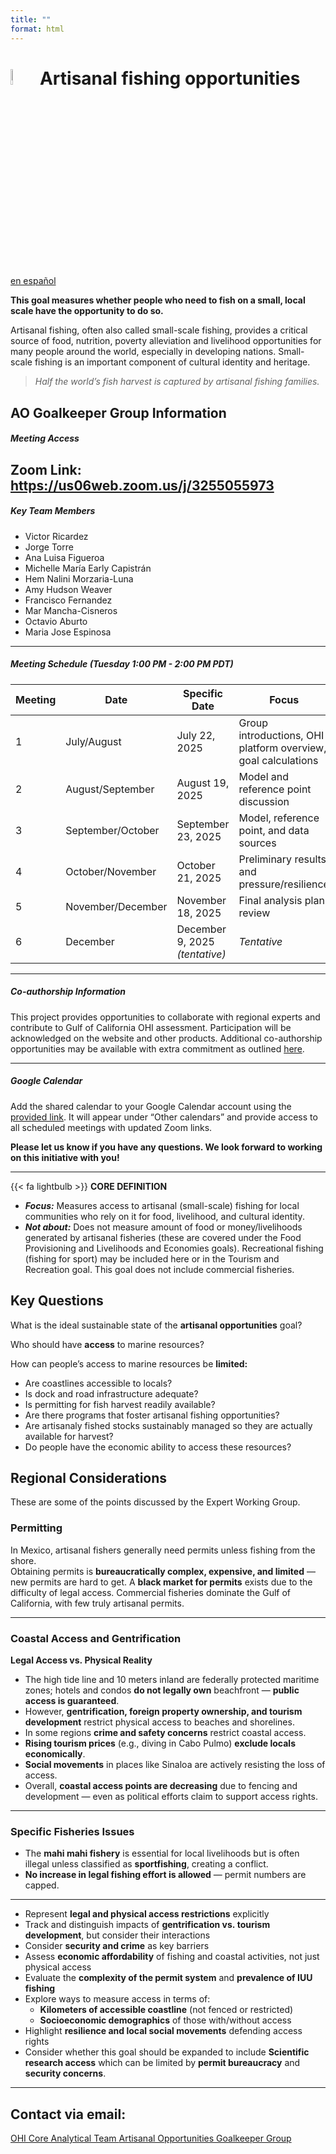 ```yaml
---
title: ""
format: html
---
```


# ![](figs/artisanal-fishing-opportunities.svg){width=8% height=8% color="red"} Artisanal fishing opportunities 

<div class="button-container">
  <a href="https://ohi-goc.github.io/OHI_GOC/chapters/ao_spanish.html" class="custom-button">
    <i class="fas fa-globe"></i> en español
  </a>
</div>

**This goal measures whether people who need to fish on a small, local scale have the opportunity to do so.**

Artisanal fishing, often also called small-scale fishing, provides a critical source of food, nutrition, poverty alleviation and livelihood opportunities for many people around the world, especially in developing nations. Small-scale fishing is an important component of cultural identity and heritage.

> _Half the world’s fish harvest is captured by artisanal fishing families._

::: {.callout-note collapse="true"}

## AO Goalkeeper Group Information

##### **Meeting Access**

**Zoom Link:** <https://us06web.zoom.us/j/3255055973>
---

##### **Key Team Members**
- Victor Ricardez
- Jorge Torre
- Ana Luisa Figueroa
- Michelle María Early Capistrán
- Hem Nalini Morzaria-Luna
- Amy Hudson Weaver
- Francisco Fernandez
- Mar Mancha-Cisneros
- Octavio Aburto
- Maria Jose Espinosa

---

##### **Meeting Schedule _(Tuesday 1:00 PM - 2:00 PM PDT)_**

| Meeting | Date | Specific Date | Focus |
|---------|------|---------------|-------|
| 1 | July/August | July 22, 2025 | Group introductions, OHI platform overview, goal calculations |
| 2 | August/September | August 19, 2025 | Model and reference point discussion |
| 3 | September/October | September 23, 2025 | Model, reference point, and data sources |
| 4 | October/November | October 21, 2025 | Preliminary results and pressure/resilience |
| 5 | November/December | November 18, 2025 | Final analysis plan review |
| 6 | December | December 9, 2025 *(tentative)* | *Tentative* |

---

##### **Co-authorship Information**

This project provides opportunities to collaborate with regional experts and contribute to Gulf of California OHI assessment. Participation will be acknowledged on the website and other products. Additional co-authorship opportunities may be available with extra commitment as outlined [here](https://docs.google.com/document/d/16jwVGjbQpF_6B6sbkhb4xO00WAXdDiESBXu-n2a7D1k/edit?tab=t.0).

---

##### **Google Calendar**

Add the shared calendar to your Google Calendar account using the [provided link](https://calendar.google.com/calendar/u/0?cid=Y184ZmIyNzhjNmQwM2E5MGFjZDJjYWE0MDdhOTcyY2ZlMjcxYTQwNzA3Mjc0MDFiNzM0NzRkNjdjNGM0NDE0ZjQyQGdyb3VwLmNhbGVuZGFyLmdvb2dsZS5jb20). It will appear under "Other calendars" and provide access to all scheduled meetings with updated Zoom links.

**Please let us know if you have any questions. We look forward to working on this initiative with you!**

:::

---

::: {.custom-box}

{{< fa lightbulb >}} **CORE DEFINITION**

- **_Focus:_** Measures access to artisanal (small-scale) fishing for local communities who rely on it for food, livelihood, and cultural identity.  
- **_Not about:_** Does not measure amount of food or money/livelihoods generated by artisanal fisheries (these are covered under the Food Provisioning and Livelihoods and Economies goals). Recreational fishing (fishing for sport) may be included here or in the Tourism and Recreation goal. This goal does not include commercial fisheries.   

:::


## Key Questions

What is the ideal sustainable state of the **artisanal opportunities** goal? 

Who should have **access** to marine resources? 

How can people's access to marine resources be **limited:**

  - Are coastlines accessible to locals? 
  - Is dock and road infrastructure adequate? 
  - Is permitting for fish harvest readily available? 
  - Are there programs that foster artisanal fishing opportunities?
  - Are artisanaly fished stocks sustainably managed so they are actually available for harvest?
  - Do people have the economic ability to access these resources?

## Regional Considerations

These are some of the points discussed by the Expert Working Group.

### Permitting

In Mexico, artisanal fishers generally need permits unless fishing from the shore.  
Obtaining permits is **bureaucratically complex, expensive, and limited** — new permits are hard to get. A **black market for permits** exists due to the difficulty of legal access. Commercial fisheries dominate the Gulf of California, with few truly artisanal permits.


---

### Coastal Access and Gentrification

**Legal Access vs. Physical Reality**

- The high tide line and 10 meters inland are federally protected maritime zones; hotels and condos **do not legally own** beachfront — **public access is guaranteed**.
- However, **gentrification, foreign property ownership, and tourism development** restrict physical access to beaches and shorelines.
- In some regions **crime and safety concerns** restrict coastal access.
- **Rising tourism prices** (e.g., diving in Cabo Pulmo) **exclude locals economically**.
- **Social movements** in places like Sinaloa are actively resisting the loss of access.
- Overall, **coastal access points are decreasing** due to fencing and development — even as political efforts claim to support access rights.

---


### Specific Fisheries Issues

- The **mahi mahi fishery** is essential for local livelihoods but is often illegal unless classified as **sportfishing**, creating a conflict.
- **No increase in legal fishing effort is allowed** — permit numbers are capped.

---


::: {.callout-tip title="Ideas for Incorporation into the Index"}

- Represent **legal and physical access restrictions** explicitly  
- Track and distinguish impacts of **gentrification vs. tourism development**, but consider their interactions  
- Consider **security and crime** as key barriers
- Assess **economic affordability** of fishing and coastal activities, not just physical access  
- Evaluate the **complexity of the permit system** and **prevalence of IUU fishing**  
- Explore ways to measure access in terms of:
  - **Kilometers of accessible coastline** (not fenced or restricted)
  - **Socioeconomic demographics** of those with/without access  
- Highlight **resilience and local social movements** defending access rights  
- Consider whether this goal should be expanded to include **Scientific research access** which can be limited by **permit bureaucracy** and **security concerns**.


:::

---

## Contact via email:

<div class="button-container">
  <a href="mailto:core-ohi-gulf-ca@nceas.ucsb.edu" class="custom-button">
    <i class="fa-solid fa-square-poll-vertical"></i> OHI Core Analytical Team
  </a>
  <a href="mailto:ao-ohi-gulf-ca@nceas.ucsb.edu" class="custom-button secondary">
    <i class="fa-solid fa-people-group"></i> Artisanal Opportunities Goalkeeper Group
  </a>
</div>